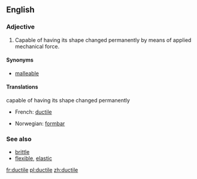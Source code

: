 ==English==

===Adjective===
{{en-adj-more}}

# Capable of having its shape changed permanently by means of applied mechanical force.

====Synonyms====
*[[malleable]]

====Translations====
;capable of having its shape changed permanently
{{top}}
*French: [[ductile]]
{{mid}}
*Norwegian: [[formbar]]
{{bottom}}

===See also===
*[[brittle]]
*[[flexible]], [[elastic]]

[[fr:ductile]]
[[pl:ductile]]
[[zh:ductile]]